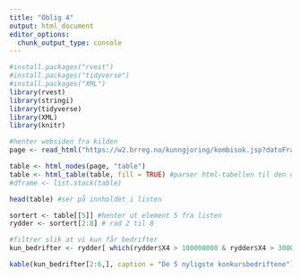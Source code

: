```yaml
---
title: "Oblig 4"
output: html_document
editor_options: 
  chunk_output_type: console
---
```


```r
#install.packages("rvest")
#install.packages("tidyverse")
#install.packages("XML")
library(rvest)
library(stringi)
library(tidyverse)
library(XML)
library(knitr)
```

```r
#henter websiden fra kilden
page <- read_html("https://w2.brreg.no/kunngjoring/kombisok.jsp?datoFra=01.10.2001&datoTil=03.10.2018&id_region=100&id_fylke=19&id_kommune=-+-+-&id_niva1=51&id_niva2=-+-+-&id_bransje1=0")

table <- html_nodes(page, "table") 
table <- html_table(table, fill = TRUE) #parser html-tabellen til den data frame 
#dframe <- list.stack(table)  

head(table) #ser på innholdet i listen

sortert <- table[[5]] #henter ut element 5 fra listen
rydder <- sortert[2:8] # rad 2 til 8

#filtrer slik at vi kun får bedrifter
kun_bedrifter <- rydder[ which(rydder$X4 > 100000000 & rydder$X4 > 300000) , ] 

```


```r
kable(kun_bedrifter[2:6,], caption = "De 5 nyligste konkursbedriftene") # De 5 nyligste konkursbedriftene
```
